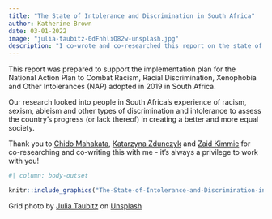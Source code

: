 ```yaml
---
title: "The State of Intolerance and Discrimination in South Africa"
author: Katherine Brown
date: 03-01-2022
image: "julia-taubitz-0dFnhliQ82w-unsplash.jpg"
description: "I co-wrote and co-researched this report on the state of intolerance and discrimination for the South African Department of Justice through the Foundation for Human Rights."
---
```


This report was prepared to support the implementation plan for the National Action Plan to Combat Racism, Racial Discrimination, Xenophobia and Other Intolerances (NAP) adopted in 2019 in South Africa.

Our research looked into people in South Africa's experience of racism, sexism, ableism and other types of discrimination and intolerance to assess the country's progress (or lack thereof) in creating a better and more equal society.

Thank you to [Chido Mahakata](https://www.linkedin.com/in/ACoAAB0S2k4BtVquK7SaXf_FDo1CzsZfs9dyklc?lipi=urn%3Ali%3Apage%3Ad_flagship3_detail_base%3BHSPkQuMfQfONaWcqZY0sZw%3D%3D), [Katarzyna Zdunczyk](https://www.linkedin.com/in/ACoAABn0qF8BiSCXgxrG8Sk0ufoECHPD6QpwalE?lipi=urn%3Ali%3Apage%3Ad_flagship3_detail_base%3BHSPkQuMfQfONaWcqZY0sZw%3D%3D) and [Zaid Kimmie](https://www.linkedin.com/in/ACoAAA9WgtcB2vVc4ogP55j3qxKGZFPJSg_lvuU?lipi=urn%3Ali%3Apage%3Ad_flagship3_detail_base%3BHSPkQuMfQfONaWcqZY0sZw%3D%3D) for co-researching and co-writing this with me - it's always a privilege to work with you!

```r
#| column: body-outset

knitr::include_graphics("The-State-of-Intolerance-and-Discrimination-in-South-Africa-2017-2019-v5-2.pdf")
```


[Grid photo by <a href="https://unsplash.com/@schwarzeweissheitenfotografie?utm_source=unsplash&utm_medium=referral&utm_content=creditCopyText">Julia Taubitz</a> on <a href="https://unsplash.com/s/photos/inequality?utm_source=unsplash&utm_medium=referral&utm_content=creditCopyText">Unsplash</a>]{.aside}
  